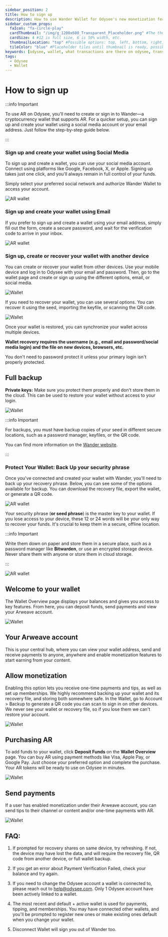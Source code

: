 ```yaml
---
sidebar_position: 2
title: How to sign up
description: How to use Wander Wallet for Odysee's new monetization features
sidebar_custom_props:
  faIcon: "fa-circle-play"
  cardThumbnail: "/img/g_1200x600_Transparent_Placeholder.png" #The thumbnail on the category card.
  cardSize: 4 #12 is full size, 6 is 50% width, etc.
  thumbnailLocation: "top" #Possible options: top, left, bottom, right, none
  tileColor: "blue" #Placeholder tiles until thumbnail is ready, possible options: blue, cream, darkpurple, lightpurple, mauve, orange, pink, none
keywords: [odysee, wallet, what transactions are there on odysee, transaction on odysee, what do the transactions mean, what is a transaction]
tags:
  - Odysee
  - Wallet
---
```


# How to sign up

:::info Important

To use AR on Odysee, you'll need to create or sign in to Wander—a cryptocurrency wallet that supports AR. For a quicker setup, you can sign up and create your wallet using a social media account or your email address. Just follow the step-by-step guide below.

:::

### Sign up and create your wallet using Social Media

To sign up and create a wallet, you can use your social media account. Connect using platforms like Google, Facebook, X, or Apple. Signing up takes just one click, and you'll always remain in full control of your funds.

Simply select your preferred social network and authorize Wander Wallet to access your account.

![AR wallet](https://thumbs.odycdn.com/6388c51549519c1fc9586d45459307cf.webp)

### Sign up and create your wallet using Email

If you prefer to sign up and create a wallet using your email address, simply fill out the form, create a secure password, and wait for the verification code to arrive in your inbox.

![AR wallet](https://thumbs.odycdn.com/e81612a85487bff13aa28c464b106c46.webp)

### Sign up, create or recover your wallet with another device

You can create or recover your wallet from other devices. Use your mobile device and log in to Odysee with your email and password. Then, go to the wallet page and create or sign up using the different options, email, or social media.

![Wallet](https://thumbs.odycdn.com/4c424239c2f459795c4359e188adbe7e.webp)

If you need to recover your wallet, you can use several options. You can recover it using the seed, importing the keyfile, or scanning the QR code.

![Wallet](https://thumbs.odycdn.com/573beb8f7f16b0e6df5f694beda8a983.webp)

Once your wallet is restored, you can synchronize your wallet across multiple devices.

**Wallet recovery requires the username (e.g., email and password/social media login) and the file on new devices, browsers, etc.**

You don't need to password protect it unless your primary login isn't properly protected.

## Full backup

**Private keys:** Make sure you protect them properly and don't store them in the cloud. This can be used to restore your wallet without access to your login.

![Wallet](https://thumbs.odycdn.com/22f1f186701098c5ad3ec737e3a7bdcc.webp)

:::info Important

For backups, you must have backup copies of your seed in different secure locations, such as a password manager, keyfiles, or the QR code.

You can find more information on the [Wander website](https://www.wander.app/help/what-is-a-wander-connect-recovery-file).

:::

### Protect Your Wallet: Back Up your security phrase

Once you've connected and created your wallet with Wander, you'll need to back up your recovery phrase. Below, you can see some of the options available for backup. You can download the recovery file, export the wallet, or generate a QR code.

![AR wallet](https://thumbs.odycdn.com/b5f8f271ca5fd8f434bd3837245cbd75.webp)

Your security phrase (**or seed phrase**) is the master key to your wallet. If you lose access to your device, these 12 or 24 words will be your only way to recover your funds. It's crucial to keep them in a secure, offline location.

:::info Important

Write them down on paper and store them in a secure place, such as a password manager like **Bitwarden**, or use an encrypted storage device. Never share them with anyone or store them in cloud storage.

:::

![AR wallet](https://thumbs.odycdn.com/756eb0b03f2474622665f7514c90c764.webp)

## Welcome to your wallet

The Wallet Overview page displays your balances and gives you access to key features. From here, you can deposit funds, send payments and view your Arweave account.

![Wallet](https://thumbs.odycdn.com/c2e9fd308ec62e4eb00a56a92ed856a5.webp)

## Your Arweave account

This is your central hub, where you can view your wallet address, send and receive payments to anyone, anywhere and enable monetization features to start earning from your content.

## Allow monetization

Enabling this option lets you receive one-time payments and tips, as well as set up memberships. We highly recommend backing up your wallet and its recovery file, and storing both somewhere safe. In the Wallet, go to Account > Backup to generate a QR code you can scan to sign in on other devices. We never see your wallet or recovery file, so if you lose them we can't restore your account.

![Wallet](https://thumbs.odycdn.com/b1df88911724e84163a00866c285d99b.webp)

## Purchasing AR

To add funds to your wallet, click **Deposit Funds** on the **Wallet Overview** page. You can buy AR using payment methods like Visa, Apple Pay, or Google Pay. Just choose your preferred option and complete the purchase. Your AR tokens will be ready to use on Odysee in minutes.

![Wallet](https://thumbs.odycdn.com/08ccc2dc53be634b1eca7af955c1b22d.webp)

## Send payments

If a user has enabled monetization under their Arweave account, you can send tips to their channel or content and/or one-time payments with AR.

![Wallet](https://thumbs.odycdn.com/d23ca5baee1d1a264b5da2ce7344abb7.webp)

## FAQ:

1. If prompted for recovery shares on same device, try refreshing. If not, the device may have lost the data, and will require the recovery file, QR code from another device, or full wallet backup.

2. If you get an error about Payment Verification Failed, check your balance and try again.

3. If you need to change the Odysee account a wallet is connected to, please reach out to help@odysee.com. Only 1 Odysee account have been actively linked to a wallet.

4. The most recent and default + active wallet is used for payments, tipping, and memberships. You may have connected other wallets, and you'll be prompted to register new ones or make existing ones default when you change your wallet.

5. Disconnect Wallet will sign you out of Wander too.
